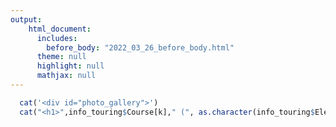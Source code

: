```yaml
---
output: 
    html_document:
      includes:
        before_body: "2022_03_26_before_body.html"
      theme: null
      highlight: null
      mathjax: null
---
```


```r
  cat('<div id="photo_gallery">')
  cat("<h1>",info_touring$Course[k]," (", as.character(info_touring$Elevation_max[k]), "m) ", "</h1>",  sep = "") 
```
